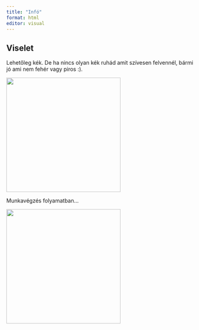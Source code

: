 ```yaml
---
title: "Infó"
format: html
editor: visual
---
```


## Viselet

Lehetőleg kék. De ha nincs olyan kék ruhád amit szívesen felvennél, bármi jó ami nem fehér vagy piros :).

![](images/blue_ring.jpg){width="300" fig-align="center"}

Munkavégzés folyamatban...

![](images/lavori.svg){width="300" fig-align="center"}